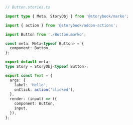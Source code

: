 ```ts
// Button.stories.ts

import type { Meta, StoryObj } from '@storybook/marko';

import { action } from '@storybook/addon-actions';

import Button from './Button.marko';

const meta: Meta<typeof Button> = {
  component: Button,
};

export default meta;
type Story = StoryObj<typeof Button>;

export const Text = {
  args: {
    label: 'Hello',
    onClick: action('clicked'),
  },
  render: (input) => ({
    component: Button,
    input,
  }),
};
```
